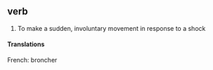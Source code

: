==verb==
#To make a sudden, involuntary movement in response to a shock
====Translations====
French: broncher